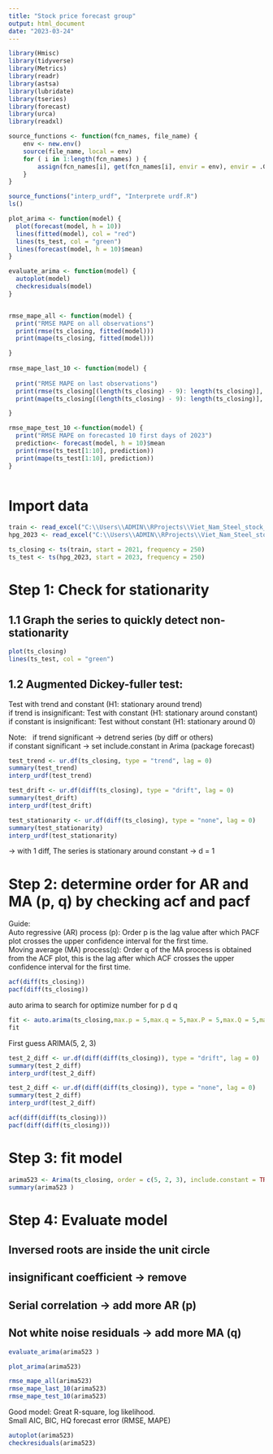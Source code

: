 ```yaml
---
title: "Stock price forecast group"
output: html_document
date: "2023-03-24"
---
```


```r
library(Hmisc)
library(tidyverse)
library(Metrics)
library(readr)
library(astsa)
library(lubridate)
library(tseries)
library(forecast)
library(urca)
library(readxl)

source_functions <- function(fcn_names, file_name) {
    env <- new.env()
    source(file_name, local = env)
    for ( i in 1:length(fcn_names) ) {
        assign(fcn_names[i], get(fcn_names[i], envir = env), envir = .GlobalEnv)
    }
}

source_functions("interp_urdf", "Interprete urdf.R")
ls()

plot_arima <- function(model) {
  plot(forecast(model, h = 10))
  lines(fitted(model), col = "red")
  lines(ts_test, col = "green")
  lines(forecast(model, h = 10)$mean)
}

evaluate_arima <- function(model) {
  autoplot(model)
  checkresiduals(model)
}


rmse_mape_all <- function(model) {
  print("RMSE MAPE on all observations")
  print(rmse(ts_closing, fitted(model)))
  print(mape(ts_closing, fitted(model)))

}
  
rmse_mape_last_10 <- function(model) {
  
  print("RMSE MAPE on last observations")
  print(rmse(ts_closing[(length(ts_closing) - 9): length(ts_closing)], fitted(model)[(length(ts_closing) - 9): length(ts_closing)]))
  print(mape(ts_closing[(length(ts_closing) - 9): length(ts_closing)], fitted(model)[(length(ts_closing) - 9): length(ts_closing)]))

}

rmse_mape_test_10 <-function(model) {
  print("RMSE MAPE on forecasted 10 first days of 2023")
  prediction<- forecast(model, h = 10)$mean
  print(rmse(ts_test[1:10], prediction))
  print(mape(ts_test[1:10], prediction))
}



```
# Import data
```r
train <- read_excel("C:\\Users\\ADMIN\\RProjects\\Viet_Nam_Steel_stock_analysis-Time-Series-\\Stock Price - HSG - train.xlsx", col_names = FALSE) #use 2 years 2021 and 2022 to train model
hpg_2023 <- read_excel("C:\\Users\\ADMIN\\RProjects\\Viet_Nam_Steel_stock_analysis-Time-Series-\\Stock Price - HSG - test.xlsx", col_names = FALSE)

ts_closing <- ts(train, start = 2021, frequency = 250)
ts_test <- ts(hpg_2023, start = 2023, frequency = 250)
```

# Step 1: Check for stationarity
## 1.1 Graph the series to quickly detect non-stationarity
```r
plot(ts_closing)
lines(ts_test, col = "green")
```

## 1.2 Augmented Dickey-fuller test:

Test with trend and constant (H1: stationary around trend) \
if trend is insignificant: Test with constant (H1: stationary around constant)\
if constant is insignificant: Test without constant (H1: stationary around 0)\

Note: \ 
if trend significant -> detrend series (by diff or others) \
if constant significant -> set include.constant in Arima (package forecast) \
```r
test_trend <- ur.df(ts_closing, type = "trend", lag = 0)
summary(test_trend)
interp_urdf(test_trend)
```

```r
test_drift <- ur.df(diff(ts_closing), type = "drift", lag = 0) 
summary(test_drift)
interp_urdf(test_drift)
```
```r
test_stationarity <- ur.df(diff(ts_closing), type = "none", lag = 0) 
summary(test_stationarity)
interp_urdf(test_stationarity)
```

-> with 1 diff, The series is stationary around constant -> d = 1

# Step 2: determine order for AR and MA (p, q) by checking acf and pacf
Guide: \
Auto regressive (AR) process (p): Order p is the lag value after which PACF plot crosses the upper confidence interval for the first time. \
Moving average (MA) process(q): Order q of the MA process is obtained from the ACF plot, this is the lag after which ACF crosses the upper confidence interval for the first time.\
```r
acf(diff(ts_closing))
pacf(diff(ts_closing))
```
auto arima to search for optimize number for p d q
```r
fit <- auto.arima(ts_closing,max.p = 5,max.q = 5,max.P = 5,max.Q = 5,max.d = 5,seasonal = TRUE,ic = 'aic')
fit
```
First guess ARIMA(5, 2, 3)
```r
test_2_diff <- ur.df(diff(diff(ts_closing)), type = "drift", lag = 0)
summary(test_2_diff)
interp_urdf(test_2_diff)
```
```r
test_2_diff <- ur.df(diff(diff(ts_closing)), type = "none", lag = 0)
summary(test_2_diff)
interp_urdf(test_2_diff)
```

```r
acf(diff(diff(ts_closing)))
pacf(diff(diff(ts_closing)))
```
# Step 3: fit model
```r
arima523 <- Arima(ts_closing, order = c(5, 2, 3), include.constant = TRUE)
summary(arima523 )
```

# Step 4: Evaluate model
## Inversed roots are inside the unit circle
## insignificant coefficient -> remove
## Serial correlation -> add more AR (p)
## Not white noise residuals -> add more MA (q)
```r
evaluate_arima(arima523 )
```
```r
plot_arima(arima523)
```
```r
rmse_mape_all(arima523)
rmse_mape_last_10(arima523)
rmse_mape_test_10(arima523)
```

Good model: Great R-square, log likelihood.\
Small AIC, BIC, HQ forecast error (RMSE, MAPE)\


```r
autoplot(arima523)
checkresiduals(arima523)

```





